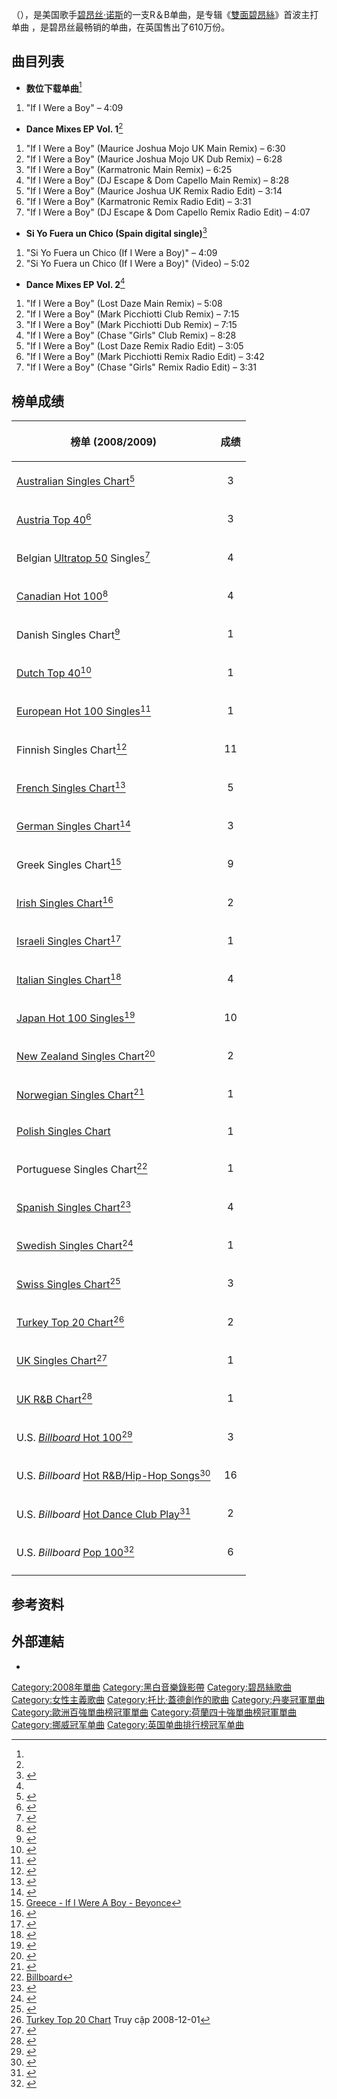 {{expand|time=2017-02-23T15:21:09+00:00}}
{{noteTA
|G1=Show
|G2=IT
|G3=Music
|1=zh-tw:單身女郎; zh-cn:单身女士;
|2=zh-tw:定情戒; zh-cn:给它戴上戒指;
}}
{{Infobox song
| name          = 如果我是男生
| original_name = {{lang|en|"If I Were a Boy"}}
| cover          = Beyoncé - If I Were a Boy.jpg
| alt            = A grayscale image of the upper bust of a woman. She is standing against a wall and she is looking forward, and she wears a T-shirt. At her left, the words "Beyoncé" and "If I Were A Boy" are written in silver capital letters.
| type           = single
| artist         = [[碧昂斯|碧昂斯]]
| border         = yes
| b-side         = [[单身女士（给它戴上戒指）|单身女士（给它戴上戒指）]]
| album          = [[雙面碧昂絲|雙面碧昂絲]]
| Released       = {{Start date|2008|10|12}}
| Recorded       = 2008年; Roc the Mic Studios, Strawberrybee Productions, GAD Studios 
| Format         = {{flat list|
*[[CD单曲|CD单曲]]
*[[数位音乐下载|数位下载]]
}}
| Genre          = [[流行音乐|流行]]
| Length         = 4:09
| Label          = [[哥伦比亚唱片公司|哥伦比亚唱片公司]]
| Writer         = {{flat list|
*[[BC_Jean|BC Jean]]
*[[Toby_Gad|Toby Gad]]
}}
| Producer       = {{flat list|
*Toby Gad
*[[Beyoncé_Knowles|Beyoncé Knowles]]
}}
| prev_title    = [[Love_in_This_Club_Part_II|Love in This Club Part II]]
| prev_year     = 2008
| next_title    = [[单身女士（给它戴上戒指）|单身女士（给它戴上戒指）]]
| next_year     = 2008
}}

{{单双书号转换|'''如果我是男生'''}}（{{lang-en|"If I Were a Boy"}}），是美国歌手[[碧昂丝·诺斯|碧昂丝·诺斯]]的一支R＆B单曲，是专辑《[[雙面碧昂絲|雙面碧昂絲]]》首波主打单曲 ，是碧昂丝最畅销的单曲，在英国售出了610万份。

== 曲目列表 ==

*'''数位下载单曲'''<ref name="nov"/>

#"If I Were a Boy" – 4:09

*'''Dance Mixes EP Vol. 1'''<ref name="ama1"/>

#"If I Were a Boy" (Maurice Joshua Mojo UK Main Remix) – 6:30
#"If I Were a Boy" (Maurice Joshua Mojo UK Dub Remix) – 6:28
#"If I Were a Boy" (Karmatronic Main Remix) – 6:25
#"If I Were a Boy" (DJ Escape & Dom Capello Main Remix) – 8:28
#"If I Were a Boy" (Maurice Joshua UK Remix Radio Edit) – 3:14
#"If I Were a Boy" (Karmatronic Remix Radio Edit) – 3:31
#"If I Were a Boy" (DJ Escape & Dom Capello Remix Radio Edit) – 4:07

*'''Si Yo Fuera un Chico (Spain digital single)'''<ref name="spain">{{cite web |url=http://itunes.apple.com/sp/album/si-yo-fuera-un-chico-single/id303289117 |title=Si Yo Fuera un Chico (digital single) |publisher=iTunes Store (Spain). Apple Inc |accessdate=December 17, 2011 |archive-date=2014-02-02 |archive-url=https://web.archive.org/web/20140202133534/https://itunes.apple.com/sp/album/si-yo-fuera-un-chico-single/id303289117 |dead-url=no }}</ref>

#"Si Yo Fuera un Chico (If I Were a Boy)" – 4:09
#"Si Yo Fuera un Chico (If I Were a Boy)" (Video) – 5:02

*'''Dance Mixes EP Vol. 2'''<ref name="ama2"/>

#"If I Were a Boy" (Lost Daze Main Remix) – 5:08
#"If I Were a Boy" (Mark Picchiotti Club Remix) – 7:15
#"If I Were a Boy" (Mark Picchiotti Dub Remix) – 7:15
#"If I Were a Boy" (Chase "Girls" Club Remix) – 8:28
#"If I Were a Boy" (Lost Daze Remix Radio Edit) – 3:05
#"If I Were a Boy" (Mark Picchiotti Remix Radio Edit) – 3:42
#"If I Were a Boy" (Chase "Girls" Remix Radio Edit) – 3:31

== 榜单成绩 ==
{|class="wikitable sortable"
!榜单 (2008/2009)
!成绩
|-
|[[ARIA_Charts|Australian Singles Chart]]<ref>{{Cite web |url=http://www.ariacharts.com.au/pages/charts_display.asp?chart=1U50 |title=ARIA singles Chart |access-date=2013-08-08 |archive-date=2012-07-22 |archive-url=https://www.webcitation.org/69LLL03WD?url=http://www.ariacharts.com.au/pages/charts_display.asp?chart=1U50 |dead-url=no }}</ref>
|align="center"|3
|-
|[[Austria_Top_40|Austria Top 40]]<ref>{{Cite web |url=http://www.austriatop40.at/singles.jsp |title=Austrian singles Chart |access-date=2013-08-08 |archive-date=2009-04-07 |archive-url=https://web.archive.org/web/20090407033548/http://www.austriatop40.at/singles.jsp |dead-url=no }}</ref>
|align="center"|3
|-
|Belgian [[Ultratop_50|Ultratop 50]] Singles<ref>{{Cite web |url=http://acharts.us/belgium_singles_top_50 |title=Belgium Singles Top 50 |accessdate=2013-08-08 |archive-date=2010-12-04 |archive-url=https://web.archive.org/web/20101204214054/http://acharts.us/belgium_singles_top_50 |dead-url=no }}</ref>
|align="center"|4
|-
|[[Canadian_Hot_100|Canadian Hot 100]]<ref>{{cite web|url=http://www.billboard.com/bbcom/esearch/chart_display.jsp?cfi=793&cfgn=Singles&cfn=Canadian+Hot+100&ci=3102437&cdi=10033765&cid=11%2F08%2F2008|title=Canadian Hot 100|accessdate=2008-11-08|work=Billboard Magazine <small>(Online)</small>|publisher=Nielsen Business Media, Inc}}</ref>
|align="center"|4
|-
|Danish Singles Chart<ref>{{Cite web |url=http://acharts.us/denmark_singles_top_40 |title=Denmark Singles Chart |accessdate=2013-08-08 |archive-date=2015-06-29 |archive-url=https://web.archive.org/web/20150629091147/http://acharts.us/denmark_singles_top_40 |dead-url=no }}</ref>
|align="center"|1
|-
|[[Dutch_Top_40|Dutch Top 40]]<ref>{{Cite web |url=http://www.radio538.nl/top40.html |title=Dutch Top 40 |access-date=2013-08-08 |archive-date=2011-05-18 |archive-url=https://web.archive.org/web/20110518022747/http://www.radio538.nl/top40.html |dead-url=no }}</ref>
|align="center"|1
|-
|[[European_Hot_100_Singles|European Hot 100 Singles]]<ref>{{cite web|title=European Hot 100 Singles - If I Were A Boy - Beyoncé|work=Billboard|url=http://www.billboard.com/bbcom/esearch/chart_display.jsp?cfi=349&cfgn=Singles&cfn=European+Hot+100+Singles&ci=3102659&cdi=10041588&cid=11%2F15%2F2008|accessdate=2008-11-08}}</ref>
|align="center"|1
|-
|Finnish Singles Chart<ref>{{Cite web |url=http://yle.fi/lista/listat/singlet.php?id=3520 |title=Finnish Single Chart |access-date=2013-08-08 |archive-date=2009-05-29 |archive-url=https://web.archive.org/web/20090529052120/http://yle.fi/lista/listat/singlet.php?id=3520 |dead-url=no }}</ref>
|align="center"|11
|-
|[[Syndicat_national_de_l'édition_phonographique|French Singles Chart]]<ref>{{cite web|url=http://www.chartsinfrance.net/Britney-Spears/news-67312.html|title=Tops : Britney et Seal terminent l'année en tête|publisher=|accessdate=2013-08-08|archive-date=2013-09-21|archive-url=https://web.archive.org/web/20130921062642/http://www.chartsinfrance.net/Britney-Spears/news-67312.html|dead-url=yes}}</ref>
|align="center"|5
|-
|[[Media_Control_Charts|German Singles Chart]]<ref>{{Cite web |url=http://www.musicload.de/officialcharts |title=German Singles Chart |access-date=2013-08-08 |archive-url=https://www.webcitation.org/66BPQ2rES?url=http://www.musicload.de/officialcharts |archive-date=2012-03-15 |dead-url=yes }}</ref>
|align="center"|3
|-
|Greek Singles Chart<ref>[http://www.billboard.com/bbcom/esearch/chart_display.jsp?cfi=801&cfgn=Singles&cfn=Greece&ci=3102886&cdi=10049374&cid=11%2F29%2F2008 Greece - If I Were A Boy - Beyonce]</ref>
|align="center"|9
|-
|[[Irish_Singles_Chart|Irish Singles Chart]]<ref>{{Cite web |url=http://www.irma.ie/aucharts.asp |title=Irish Singles Chart |access-date=2013-08-08 |archive-date=2009-11-15 |archive-url=https://www.webcitation.org/5lJLaeW7n?url=http://www.irma.ie/aucharts.asp |dead-url=yes }}</ref>
|align="center"|2
|-
|align="left"|[[Israeli_Singles_Chart|Israeli Singles Chart]]<ref>{{Cite web |url=http://www.charts.co.il/charts.asp?id=12 |title=Israeli Singles Chart |access-date=2013-08-08 |archive-date=2008-09-15 |archive-url=https://web.archive.org/web/20080915153836/http://www.charts.co.il/charts.asp?id=12 |dead-url=no }}</ref>
|align="center"|1
|-
|[[Liên_đoàn_Công_nghiệp_âm_nhạc_Ý|Italian Singles Chart]]<ref>{{Cite web |url=http://italiancharts.com/showitem.asp?interpret=Beyonc%E9&titel=If+I+Were+A+Boy&cat=s |title=存档副本 |access-date=2013-08-08 |archive-date=2009-02-11 |archive-url=https://web.archive.org/web/20090211153025/http://italiancharts.com/showitem.asp?interpret=Beyonc%E9&titel=If+I+Were+A+Boy&cat=s }}</ref>
|align="center"|4
|-
|[[Japan_Hot_100|Japan Hot 100 Singles]]<ref>{{cite web|title=Japan Hot 100 Singles - If I Were A Boy - Beyoncé|work=Billboard|url=http://www.billboard.com/bbcom/esearch/chart_display.jsp?cfi=848&cfgn=Singles&cfn=Japan+Hot+100+Singles&ci=3102654&cdi=10041336&cid=11%2F14%2F2008|accessdate=2008-11-08}}</ref>
|align="center"|10
|-
|[[Hiệp_hội_Công_nghiệp_ghi_âm_New_Zealand|New Zealand Singles Chart]]<ref>{{cite web |url=http://www.rianz.org.nz/rianz/chart.asp |title=存档副本 |accessdate=2009-10-11 |archive-url=https://www.webcitation.org/5wChHAS9r?url=http://www.rianz.org.nz/rianz/chart.asp |archive-date=2011-02-02 |dead-url=yes }}</ref>
|align="center"|2
|-
|[[VG-lista|Norwegian Singles Chart]]<ref>{{cite web|url=http://lista.vg.no/|title=VG-lista - Topp 20 Single uke 8, 2017|publisher=|accessdate=2013-08-08|archive-date=2016-02-06|archive-url=https://web.archive.org/web/20160206151530/http://lista.vg.no/|dead-url=no}}</ref>
|align="center"|1
|-
|[[Polish_Singles_Chart|Polish Singles Chart]]
|align="center"|1
|-
|Portuguese Singles Chart<ref>[http://www.billboard.com/bbcom/esearch/chart_display.jsp?cfi=806&cfgn=Singles&cfn=Portugal&ci=3104952&cdi=10096880&cid=12%2F27%2F2008 Billboard]</ref>
|align="center"|1
|-
|[[Productores_de_Música_de_España|Spanish Singles Chart]]<ref>{{cite web |url=http://promusicae.es/listastonos/listas/historial/TOP%2050%20CANCIONES%2009_05.pdf |title=存档副本 |accessdate=2013-08-08 |deadurl=yes |archiveurl=https://web.archive.org/web/20090327095948/http://promusicae.es/listastonos/listas/historial/TOP%2050%20CANCIONES%2009_05.pdf |archivedate=2009-03-27 }}</ref>
|align="center"|4
|-
|[[Sverigetopplistan|Swedish Singles Chart]]<ref>{{cite web|url=http://www.sverigetopplistan.se/|title=Sverigetopplistan - Sveriges Officiella Topplista|publisher=|accessdate=2013-08-08|archive-date=2009-06-17|archive-url=https://www.webcitation.org/5hboclA4v?url=http://www.sverigetopplistan.se/|dead-url=no}}</ref>
|align="center"|1
|-
|[[Bảng_xếp_hạng_âm_nhạc_Thụy_Sĩ|Swiss Singles Chart]]<ref>{{Cite web |url=http://swisscharts.com/weekchart.asp?cat=s |title=Swiss Singles Chart |accessdate=2013-08-08 |archive-date=2014-07-31 |archive-url=https://web.archive.org/web/20140731180914/http://swisscharts.com/weekchart.asp?cat=s |dead-url=no }}</ref>
|align="center"|3
|-
|align="left"|[[Turkey_Top_20_Chart|Turkey Top 20 Chart]]<ref>[http://www.billboard.com.tr/pages/Turkiye_top20.aspx/ Turkey Top 20 Chart] {{Wayback|url=http://www.billboard.com.tr/pages/Turkiye_top20.aspx/ |date=20090201021758 }} Truy cập 2008-12-01</ref>
|align="center"|2
|-
|align="left"|[[UK_Singles_Chart|UK Singles Chart]]<ref>{{Cite web |url=http://www.bbc.co.uk/radio1/chart/singles.shtml/ |title=UK Singles Chart |accessdate=2013-08-08 |archive-date=2012-08-02 |archive-url=https://archive.today/20120802065758/www.bbc.co.uk/radio1/chart/singles.shtml/ |dead-url=no }}</ref>
|align="center"|1
|-
|align="left"|[[UK_R&B_Chart|UK R&B Chart]]<ref>{{Cite web |url=http://www.bbc.co.uk/radio1/chart/rnbsingles.shtml/ |title=UK R&B Chart |accessdate=2013-08-08 |archive-date=2012-08-01 |archive-url=https://archive.today/20120801011240/www.bbc.co.uk/radio1/chart/rnbsingles.shtml/ |dead-url=no }}</ref>
|align="center"|1
|-
|U.S. [[Billboard_Hot_100|''Billboard'' Hot 100]]<ref>{{cite web|url=http://www.billboard.com/bbcom/esearch/chart_display.jsp?cfi=379&cfgn=Singles&cfn=The+Billboard+Hot+100&ci=3102454&cdi=10034429&cid=11%2F08%2F2008|title=Billboard Hot 100|accessdate=2008-11-08|work=Billboard Magazine <small>(Online)</small>|publisher=Nielsen Business Media, Inc.}}</ref>
|align="center"|3
|-
|U.S. ''Billboard'' [[Hot_R&B/Hip-Hop_Songs|Hot R&B/Hip-Hop Songs]]<ref>{{cite web|url=http://www.billboard.com/bbcom/esearch/chart_display.jsp?cfi=367&cfgn=Singles&cfn=Hot+R%26amp%3BB%2FHip-Hop+Songs&ci=3102587&cdi=10038871&cid=11%2F15%2F2008|title=Billboard Hot R&B/Hip-Hop Songs|accessdate=2008-11-08|work=Billboard Magazine <small>(Online)</small>|publisher=Nielsen Business Media, Inc.}}</ref>
|align="center"|16
|-
|U.S. ''Billboard'' [[Hot_Dance_Club_Songs|Hot Dance Club Play]]<ref>{{cite web|url=http://www.billboard.com/bbcom/charts/chart_display.jsp?f=Hot+Dance+Club+Play&pageNumber=Top+11-25&g=Singles|title=Hot Dance Club Play|accessdate=2013-08-08|archive-date=2009-05-22|archive-url=https://web.archive.org/web/20090522065045/http://www.billboard.com/bbcom/charts/chart_display.jsp?f=Hot+Dance+Club+Play&pageNumber=Top+11-25&g=Singles|dead-url=no}}</ref>
|align="center"|2
|-
|U.S. ''Billboard'' [[Pop_100|Pop 100]]<ref>{{cite web|url=http://www.billboard.com/bbcom/esearch/chart_display.jsp?cfi=396&cfgn=Singles&cfn=Pop+100&ci=3102477&cdi=10035219&cid=11%2F08%2F2008|title=Billboard Pop 100|accessdate=2008-11-08|work=Billboard Magazine <small>(Online)</small>|publisher=Nielsen Business Media, Inc.}}</ref>
|align="center"|6
|-
|}

== 参考资料 ==
{{Reflist|2|refs=
<ref name="nov">{{cite web |url=https://www.amazon.com/dp/B001KR5RK0 |title=If I Were A Boy: Beyonce Knowles |accessdate=December 16, 2011 |publisher=Amazon.com (US). Amazon Inc}}</ref>
<ref name="ama1">{{cite web |url=https://www.amazon.com/dp/B001U7ZMFK |title=If I Were A Boy – Dance Mixes – Volume I |accessdate=December 16, 2011 |publisher=[[Amazon.com|Amazon.com]] (US). Amazon Inc}}</ref>
<ref name="ama2">{{cite web |url=https://www.amazon.com/dp/B001U7SQV2 |title=If I Were A Boy – Dance Mixes – Volume II |accessdate=December 16, 2011 |publisher=Amazon.com (US). Amazon Inc}}</ref>
}}

== 外部連結 ==
* {{MetroLyrics song|beyonce|if-i-were-a-boy}}
{{碧昂丝歌曲}}

[[Category:2008年單曲|Category:2008年單曲]]
[[Category:黑白音樂錄影帶|Category:黑白音樂錄影帶]]
[[Category:碧昂絲歌曲|Category:碧昂絲歌曲]]
[[Category:女性主義歌曲|Category:女性主義歌曲]]
[[Category:托比·蓋德創作的歌曲|Category:托比·蓋德創作的歌曲]]
[[Category:丹麥冠軍單曲|Category:丹麥冠軍單曲]]
[[Category:歐洲百強單曲榜冠軍單曲|Category:歐洲百強單曲榜冠軍單曲]]
[[Category:荷蘭四十強單曲榜冠軍單曲|Category:荷蘭四十強單曲榜冠軍單曲]]
[[Category:挪威冠军单曲|Category:挪威冠军单曲]]
[[Category:英国单曲排行榜冠军单曲|Category:英国单曲排行榜冠军单曲]]